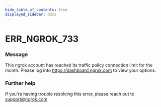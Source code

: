 ```yaml
---
hide_table_of_contents: true
displayed_sidebar: docs
---
```



# ERR_NGROK_733

### Message

This ngrok account has reached its traffic policy connection limit for the month. Please log into https://dashboard.ngrok.com to view your options.

### Further help

If you're having trouble resolving this error, please reach out to [support@ngrok.com](mailto:support@ngrok.com?subject=Help%20with%20ERR_NGROK_733)

<ErrorDetails error="err_ngrok_733" />
